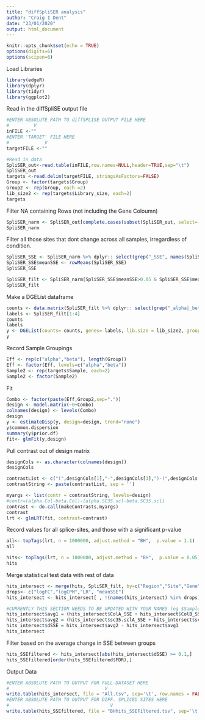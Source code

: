 ```yaml
---
title: "diffSpliSER analysis"
author: "Craig I Dent"
date: "23/01/2020"
output: html_document
---
```

```r
knitr::opts_chunk$set(echo = TRUE)
options(digits=6)
options(scipen=6)
```

Load Libraries
```r
library(edgeR)
library(dplyr)
library(tidyr)
library(ggplot2)
```

Read in the diffSpliSE output file
```r
#ENTER ABSOLUTE PATH TO diffSPLISE OUTPUT FILE HERE
#         V
inFILE <-""
#ENTER 'TARGET' FILE HERE
#             V
targetFILE <-""

#Read in data
SpliSER_out<-read.table(inFILE,row.names=NULL,header=TRUE,sep="\t")
SpliSER_out
targets <-read.delim(targetFILE, stringsAsFactors=FALSE)
Group <- factor(targets$Group)
Group2 <- rep(Group, each =2)
lib_size2 <- rep(targets$Library_size, each=2)
targets
```

Filter NA containing Rows (not including the Gene Coloumn)
```r
SpliSER_narm <- SpliSER_out[complete.cases(subset(SpliSER_out, select=-c(Gene))), ]
SpliSER_narm
```

Filter all those sites that dont change across all samples, irregardless of condition.
```r
SpliSER_SSE <- SpliSER_narm %>% dplyr:: select(grep("_SSE", names(SpliSER_narm)))
SpliSER_SSE$meanSSE <- rowMeans(SpliSER_SSE)
SpliSER_SSE

SpliSER_filt <- SpliSER_narm[SpliSER_SSE$meanSSE>0.05 & SpliSER_SSE$meanSSE<0.95,] 
SpliSER_filt

```

Make a DGEList dataframe
```r
counts <- data.matrix(SpliSER_filt %>% dplyr:: select(grep("_alpha|_beta", names(SpliSER_filt))), rownames.force = FALSE)
labels <- SpliSER_filt[1:4] 
counts
labels
y <- DGEList(counts= counts, genes= labels, lib.size = lib_size2, group=Group2)
y
```

Record Sample Groupings
```r
Eff <- rep(c("alpha","beta"), length(Group))
Eff <- factor(Eff, levels=c("alpha","beta"))
Sample2 <- rep(targets$Sample, each=2)
Sample2 <- factor(Sample2)
```
Fit
```r
Combo <- factor(paste(Eff,Group2,sep="."))
design <- model.matrix(~0+Combo)
colnames(design) <- levels(Combo)
design
y <- estimateDisp(y, design=design, trend="none")
y$common.dispersion
summary(y$prior.df)
fit<- glmFit(y,design)
```

Pull contrast out of design  matrix
```r
designCols <- as.character(colnames(design))
designCols

contrastList <- c("(",designCols[1],"-",designCols[3],")-(",designCols[2],"-",designCols[4],")")
contrastString <- paste(contrastList, sep = '')

myargs <- list(contr = contrastString, levels=design)
#contr=(alpha.Col-beta.Col)-(alpha.SC35.scl-beta.SC35.scl)
contrast <- do.call(makeContrasts,myargs)
contrast
lrt <- glmLRT(fit, contrast=contrast)
```
Record values for all splice-sites, and those with a significant p-value
```r
all<- topTags(lrt, n = 1000000, adjust.method = "BH",  p.value = 1.1) 
all

hits<- topTags(lrt, n = 1000000, adjust.method = "BH",  p.value = 0.05) 
hits

```

Merge statistical test data with rest of data
```r
hits_intersect <- merge(hits, SpliSER_filt, by=c("Region","Site","Gene")) 
drops<- c("logFC","logCPM","LR", "meanSSE")
hits_intersect <- hits_intersect[ , !(names(hits_intersect) %in% drops)]

#CURRENTLY THIS SECTION NEEDS TO BE UPDATED WITH YOUR NAMES (eg $Sample1Rep1_SSE)
hits_intersect$avg1 = (hits_intersect$ColA_SSE + hits_intersect$ColB_SSE +hits_intersect$ColC_SSE)/3
hits_intersect$avg2 = (hits_intersect$sc35.sclA_SSE + hits_intersect$sc35.sclB_SSE +hits_intersect$sc35.sclC_SSE)/3
hits_intersect$dSSE = hits_intersect$avg2 - hits_intersect$avg1
hits_intersect
```

Filter based on the average change in SSE between groups
```r
hits_SSEfiltered <- hits_intersect[abs(hits_intersect$dSSE) >= 0.1,]
hits_SSEfiltered[order(hits_SSEfiltered$FDR),]

```

Output Data
```r
#ENTER ABSOLUTE PATH TO OUTPUT FOR FULL-DATASET HERE
#                                   V
write.table(hits_intersect, file = "All.tsv", sep='\t', row.names = FALSE, col.names = TRUE, quote=FALSE)
#ENTER ABSOLUTE PATH TO OUTPUT FOR DIFF. SPLICED SITES HERE
#                                     V
write.table(hits_SSEfiltered, file = "BHhits_SSEFiltered.tsv", sep='\t', row.names = FALSE, col.names = TRUE, quote=FALSE)

```
